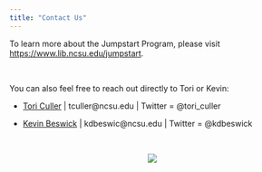 ```yaml
---
title: "Contact Us"
---
```


To learn more about the Jumpstart Program, please visit [https://www.lib.ncsu.edu/jumpstart ](https://www.lib.ncsu.edu/jumpstart).

<br>

You can also feel free to reach out directly to Tori or Kevin: 

- [Tori Culler](https://www.lib.ncsu.edu/staff/tculler) | tculler@ncsu.edu | Twitter = @tori_culler

- [Kevin Beswick](https://www.lib.ncsu.edu/staff/kdbeswic) | kdbeswic@ncsu.edu | Twitter = @kdbeswick

<br> 

<center>
![](./images/jumpstart_stock_2.jpg)   
</center>
